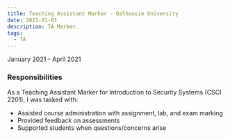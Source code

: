 ```yaml
---
title: Teaching Assistant Marker - Dalhousie University
date: 2021-01-01
description: TA Marker.
tags:
  - TA
---
```


January 2021 - April 2021

### Responsibilities

As a Teaching Assistant Marker for Introduction to Security Systems (CSCI 2201), I was tasked with:

- Assisted course administration with assignment, lab, and exam marking
- Provided feedback on assessments
- Supported students when questions/concerns arise
